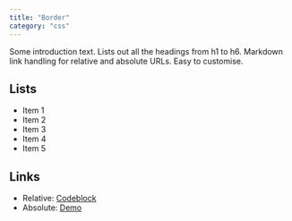 ```yaml
---
title: "Border"
category: "css"
---
```


Some introduction text. Lists out all the headings from h1 to h6. Markdown link handling for relative and absolute URLs. Easy to customise.

## Lists
- Item 1
- Item 2
- Item 3
- Item 4
- Item 5

## Links

* Relative: [Codeblock](/codeblock)
* Absolute: [Demo](https://learn.hasura.io/graphql/react)